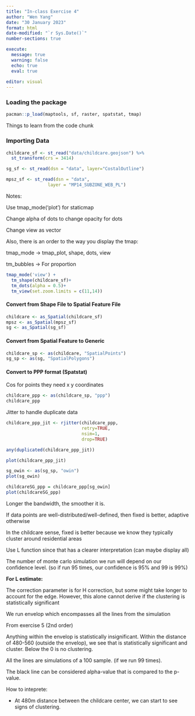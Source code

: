 ```yaml
---
title: "In-class Exercise 4"
author: "Wen Yang"
date: "30 January 2023"
format: html
date-modified: "`r Sys.Date()`"
number-sections: true

execute:
  message: true
  warning: false
  echo: true
  eval: true
  
editor: visual
---
```


### Loading the package

```r
pacman::p_load(maptools, sf, raster, spatstat, tmap)
```

Things to learn from the code chunk

### Importing Data

```r
childcare_sf <- st_read("data/childcare.geojson") %>%
  st_transform(crs = 3414)
```

```r
sg_sf <- st_read(dsn = "data", layer="CostalOutline")
```

```r
mpsz_sf <- st_read(dsn = "data", 
                layer = "MP14_SUBZONE_WEB_PL")
```

Notes:

::: callout-tip
Use tmap_mode('plot') for staticmap

Change alpha of dots to change opacity for dots

Change view as vector

Also, there is an order to the way you display the tmap:

tmap_mode -\> tmap_plot, shape, dots, view

tm_bubbles -\> For proportion
:::

```r
tmap_mode('view') + 
  tm_shape(childcare_sf)+
  tm_dots(alpha = 0.5)+
  tm_view(set.zoom.limits = c(11,14))
```

#### Convert from Shape File to Spatial Feature File

```r
childcare <- as_Spatial(childcare_sf)
mpsz <- as_Spatial(mpsz_sf)
sg <- as_Spatial(sg_sf)
```

#### Convert from Spatial Feature to Generic

```r
childcare_sp <- as(childcare, "SpatialPoints")
sg_sp <- as(sg, "SpatialPolygons")
```

#### Convert to PPP format (Spatstat)

Cos for points they need x y coordinates

```r
childcare_ppp <- as(childcare_sp, "ppp")
childcare_ppp
```

Jitter to handle duplicate data

```r
childcare_ppp_jit <- rjitter(childcare_ppp, 
                             retry=TRUE, 
                             nsim=1, 
                             drop=TRUE)
```

```r
any(duplicated(childcare_ppp_jit))
```

```r
plot(childcare_ppp_jit)
```

```r
sg_owin <- as(sg_sp, "owin")
plot(sg_owin)

```

```r
childcareSG_ppp = childcare_ppp[sg_owin]
plot(childcareSG_ppp)
```

Longer the bandwidth, the smoother it is.

If data points are well-distributed/well-defined, then fixed is better, adaptive otherwise

In the childcare sense, fixed is better because we know they typically cluster around residential areas

Use L function since that has a clearer interpretation (can maybe display all)

The number of monte carlo simulation we run will depend on our confidence level. (so if run 95 times, our confidence is 95% and 99 is 99%)

**For L estimate:**

The correction parameter is for H correction, but some might take longer to account for the edge. However, this alone cannot derive if the clustering is statistically significant

We run envelop which encompasses all the lines from the simulation

From exercise 5 (2nd order)

Anything within the envelop is statistically insignificant. Within the distance of 480-560 (outside the envelop), we see that is statistically significant and cluster. Below the 0 is no clustering.

All the lines are simulations of a 100 sample. (if we run 99 times).

The black line can be considered alpha-value that is compared to the p-value.

How to inteprete:

-   At 480m distance between the childcare center, we can start to see signs of clustering.
